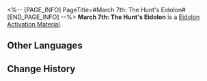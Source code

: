 <%-- [PAGE_INFO]
PageTitle=#March 7th: The Hunt's Eidolon#
[END_PAGE_INFO] --%>
{{Item Infobox
|id          = 11224
|image       = Item March 7th- The Hunt's Eidolon.png
|type        = Eidolon Activation Material
|invCategory = 
|rarity      = 4
|effect      = 
|description = Material for raising March 7th: The Hunt's Eidolon Level.
|source1     = [[Obtained from Saga of Primaveral Blade]]
}}
{{Description|Eidolon Projection generated when March 7th treads on the Path of The Hunt. One of the countless existing possibilities.}}
'''March 7th: The Hunt's Eidolon''' is a [[Eidolon Activation Material]].

==Other Languages==
{{Other Languages
|en   = March 7th: The Hunt's Eidolon
|zhs  = 【三月七•巡猎】的星魂
|zht  = 【三月七•巡獵】的星魂
|ja   = 「三月なのか・巡狩」の星魂
|ko   = [Mar. 7th•수렵]의 성혼
|es   = Eidolon de Siete de Marzo (Cacería)
|fr   = Eidolon de March&nbsp;7th de la Chasse
|ru   = Эйдолон Март 7 (Охота)
|th   = Eidolon ของ "March 7th - ล่าสังหาร"
|vi   = Tinh Hồn March 7th - Săn Bắn
|de   = Eidolon von 7. März (Die Jagd)
|id   = March 7th: The Hunt's Eidolon
|pt   = Eidolon de 7 de Março: A Caça
}}

==Change History==
{{Change History|2.4}}